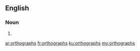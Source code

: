 ==English==

===Noun===
{{head|en|plural}}

# {{plural of|orthograph|lang=en|nocat=1}}

[[ar:orthographs]]
[[fr:orthographs]]
[[ku:orthographs]]
[[my:orthographs]]